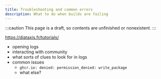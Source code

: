 ```yaml
---
title: Troubleshooting and common errors
description: What to do when builds are failing
---
```


:::caution
This page is a draft, so contents are unfinished or nonexistent.
:::

https://diataxis.fr/tutorials/

- opening logs
- interacting with community
- what sorts of clues to look for in logs
- common issues
  - `ghcr.io: denied: permission_denied: write_package`
  - what else?
